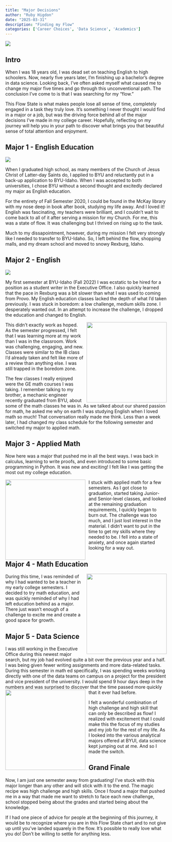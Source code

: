```yaml
---
title: "Major Decisions"
author: "Ruby Higdon"
date: "2025-03-31"
description: "Finding my Flow"
categories: ['Career Choices', 'Data Science', 'Academics']
---
```


![](flow.jpeg)

## Intro

When I was 18 years old, I was dead set on teaching English to high schoolers. Now, nearly five years later, I'm finishing up a bachelor's degree in data science. Looking back, I've often asked myself what caused me to change my major five times and go through this unconventional path. The conclusion I've come to is that I was searching for my "flow."

This Flow State is what makes people lose all sense of time, completely engaged in a task they truly love. It's something I never thought I would find in a major or a job, but was the driving force behind all of the major decisions I've made in my college career. Hopefully, reflecting on my journey will help you in your path to discover what brings you that beautiful sense of total attention and enjoyment.

## Major 1 - English Education

![](byu.jpeg)

When I graduated high school, as many members of the Church of Jesus Christ of Latter-day Saints do, I applied to BYU and reluctantly put in a back-up application to BYU-Idaho. When I was accepted to both universities, I chose BYU without a second thought and excitedly declared my major as English education.

For the entirety of Fall Semester 2020, I could be found in the McKay library with my nose deep in book after book, studying my life away. And I loved it! English was fascinating, my teachers were brilliant, and I couldn't wait to come back to all of it after serving a mission for my Church. For me, this was a state of flow. It was challenging but I thrived on rising up to the task.

Much to my dissapointment, however, during my mission I felt very strongly like I needed to transfer to BYU-Idaho. So, I left behind the flow, shopping malls, and my dream school and moved to snowy Rexburg, Idaho.

## Major 2 - English

![](byui.jpeg)

My first semester at BYU-Idaho (Fall 2022) I was ecstatic to be hired for a position as a student writer in the Executive Office. I also quickly learned that the pace in Rexburg was a bit slower than what I was used to coming from Provo. My English education classes lacked the depth of what I'd taken previously. I was stuck in boredom: a low challenge, medium skills zone. I desperately wanted out. In an attempt to increase the challenge, I dropped the education and changed to English.

<img src="bored.jpg" style="float: right; margin-left: 10px; width: 250px;">

This didn't exactly work as hoped. As the semester progressed, I felt that I was learning more at my work than I was in the classroom. Work was challenging, engaging, and new. Classes were similar to the IB class I'd already taken and felt like more of a review than anything else. I was still trapped in the boredom zone.

The few classes I really enjoyed were the GE math courses I was taking. I remember talking to my brother, a mechanic engineer recently graduated from BYU, about some of the math classes he was in. As we talked about our shared passion for math, he asked me why on earth I was studying English when I loved math so much! That conversation really made me think. Less than a week later, I had changed my class schedule for the following semester and switched my major to applied math.

## Major 3 - Applied Math

Now here was a major that pushed me in all the best ways. I was back in calculus, learning to write proofs, and even introduced to some basic programming in Python. It was new and exciting!  I felt like I was getting the most out my college education.

<img src="anxiety.jpg" style="float: left; margin-right: 10px; width: 250px;">

I stuck with applied math for a few semesters. As I got close to graduation, started taking Junior- and Senior-level classes, and looked at the remaining graduation requirements, I quickly began to burn out. The challenge was too much, and I just lost interest in the material. I didn't want to put in the time to get my skills where they needed to be. I fell into a state of anxiety, and once again started looking for a way out.

## Major 4 - Math Education
<img src="confident.jpg" style="float: right; margin-left: 10px; width: 250px;">

During this time, I was reminded of why I had wanted to be a teacher in my early college semesters. I decided to try math education, and was quickly reminded of why I had left education behind as a major. There just wasn't enough of a challenge to excite me and create a good space for growth.

## Major 5 - Data Science

I was still working in the Executive Office during this newest major search, but my job had evolved quite a bit over the previous year and a half. I was being given fewer writing assignments and more data-related tasks. During this semester in math ed specifically, I was spending weeks working directly with one of the data teams on campus on a project for the president and vice president of the university. I would spend 9 hour days deep in the numbers and was surprised to discover that the time passed more quickly that it ever had before.
<img src="flow2.jpg" style="float: left; margin-right: 10px; width: 250px;">

I felt a wonderful combination of high challenge and high skill that can only be described as flow! I realized with excitement that I could make this the focus of my studies and my job for the rest of my life. As I looked into the various analytical majors offered at BYUI, data science kept jumping out at me. And so I made the switch.

## Grand Finale

Now, I am just one semester away from graduating! I've stuck with this major longer than any other and will stick with it to the end. The magic recipe was high challenge and high skills. Once I found a major that pushed me in a way that made me want to stretch to face each new challenge, school stopped being about the grades and started being about the knowledge.

If I had one piece of advice for people at the beginning of this journey, it would be to recognize where you are in this Flow State chart and to not give up until you've landed squarely in the flow. It's possible to really love what you do! Don't be willing to settle for anything less.